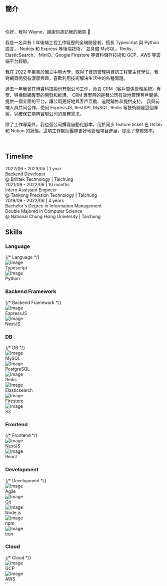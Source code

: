 ## 簡介

<br />
<div style={{textIndent: "2em"}}>

你好，我叫 Wayne，謝謝你造訪我的網頁 👋

我是一名具有 1 年後端工程工作經歷的全端開發者，擅長 Typescript 與 Python 語言， Nodejs 和 Express 等後端技術，
並具備 MySQL、Redis、ElasticSearch、 MinIO、Google Firestore 等資料儲存技術和 GCP、AWS 等雲端平台經驗。

我在 2022 年畢業於國立中興大學，取得了資訊管理與資訊工程雙主修學位，我對網頁開發有濃厚興趣，喜歡利用技術解決生活中的各種問題。

過去一年我曾在博睿科技股份有限公司工作，負責 CRM（客戶關係管理系統）專案、與機聯網專案的開發和維護，
CRM 專案目的是替公司有效地管理客戶關係，提供一個全面的平台，讓公司更好地與客戶互動、追蹤銷售和提供支持。
我與前端人員共同合作，使用 ExpressJS, RestAPI, MySQL, Redis 等技術開發這個專案，以確保它能夠實現公司的業務需求。

除了工作專案外，我也替公司撰寫自動化腳本，用於同步 feature ticket 在 Gitlab 和 Notion 的狀態。這項工作幫助團隊更好地管理項目進展，提高了整體效率。

</div>
<br/>
<style>
  {`
    .body {
      font-family: Arial, sans-serif;
    }
    .timeline {
      position: relative;
      max-width: 800px;
      margin: 0 auto;

      padding-left: 32px; /* Adjust the width of the line as needed */
      border-left: 2px solid #007BFF;
    }
    .entry {
      margin: 10px 0; /* Reduced margin */
      padding: 20px 0 20px 30px;
      position: relative;
    }

    .title {
      font-weight: bold;
      font-size: 20px;
    }
    .time {
      font-weight: bold;
      color: #007BFF;
    }
  `}
</style>

## Timeline

<div class="timeline">
  <div class="entry">
    <div class="time">2022/06 - 2023/05 | 1 year</div>
    <div class="title">Backend Developer</div>
    <div class="what">@ Brilltek Technology | Taichung</div>
  </div>
  <div class="entry">
    <div class="time">2021/09 - 2022/06 | 10 months</div>
    <div class="title">Intern Assistant Engineer</div>
    <div class="what">@ Tankong Precision Technology | Taichung</div>
  </div>
  <div class="entry">
    <div class="time">2019/09 - 2022/06 | 4 years</div>
    <div class="title"> Bachelor's Degree in Information Management <br /> Double Majored in Computer Science</div>
    <div class="what">
      @ National Chung Hsing University | Taichung
    </div>
  </div>
</div>


<style>
  {`
    .skillCategory {
      display: grid;
      grid-template-columns: repeat(auto-fill, minmax(125px, 1fr));
      gap: 5px;
    }

    .skill {
      display: flex;
      gap: 8px;
      margin-top: 10px;
    }

    .skill img {
      width: 30px;
      height: 30px;
      margin-bottom: 1px;
    }

    .skill div {
      margin-top: 5px;
    }
  `}
</style>

## Skills

### Language

<div className="skillCategory">
  {/* Language */}
  <div className="skill">
    <img src="/assets/skill-icon-typescript.jpg" alt="Image" />
    <div>Typescript</div>
  </div>
  <div className="skill">
    <img src="/assets/skill-icon-python.jpg" alt="Image" />
    <div>Python</div>
  </div>
</div>

### Backend Framework

<div className="skillCategory">
  {/* Backend Framework */}
  <div className="skill">
    <img src="/assets/skill-icon-expressjs.jpg" alt="Image" />
    <div>ExpressJS</div>
  </div>
  <div className="skill">
    <img src="/assets/skill-icon-nextjs.jpg" alt="Image" />
    <div>NextJS</div>
  </div>
</div>

### DB

<div className="skillCategory">
  {/* DB */}
  <div className="skill">
    <img src="/assets/skill-icon-mysql.jpg" alt="Image" />
    <div>MySQL</div>
  </div>
  <div className="skill">
    <img src="/assets/skill-icon-postgresql.jpg" alt="Image" />
    <div>PostgreSQL</div>
  </div>
  <div className="skill">
    <img src="/assets/skill-icon-redis.jpg" alt="Image" />
    <div>Redis</div>
  </div>
  <div className="skill">
    <img src="/assets/skill-icon-elasticsearch.jpg" alt="Image" />
    <div>Elasticsearch</div>
  </div>
  <div className="skill">
    <img src="/assets/skill-icon-firestore.jpg" alt="Image" />
    <div>Firestore</div>
  </div>
  <div className="skill">
    <img src="/assets/skill-icon-s3.jpg" alt="Image" />
    <div>S3</div>
  </div>
</div>

### Frontend

<div className="skillCategory">
  {/* Frontend */}
  <div className="skill">
    <img src="/assets/skill-icon-nextjs.jpg" alt="Image" />
    <div>NextJS</div>
  </div>
  <div className="skill">
    <img src="/assets/skill-icon-react.jpg" alt="Image" />
    <div>React</div>
  </div>
</div>

### Development

<div className="skillCategory">
  {/* Development */}
  <div className="skill">
    <img src="/assets/skill-icon-agiledevelopment.jpg" alt="Image" />
    <div>Agile</div>
  </div>
  <div className="skill">
    <img src="/assets/skill-icon-git.jpg" alt="Image" />
    <div>Git</div>
  </div>
  <div className="skill">
    <img src="/assets/skill-icon-nodejs.jpg" alt="Image" />
    <div>Node.js</div>
  </div>
  <div className="skill">
    <img src="/assets/skill-icon-npm.jpg" alt="Image" />
    <div>npm</div>
  </div>
    <div className="skill">
    <img src="/assets/skill-icon-bun.jpg" alt="Image" />
    <div>bun</div>
  </div>
</div>

### Cloud

<div className="skillCategory">
  {/* Cloud */}
  <div className="skill">
    <img src="/assets/skill-icon-gcp.jpg" alt="Image" />
    <div>GCP</div>
  </div>
  <div className="skill">
    <img src="/assets/skill-icon-aws.jpg" alt="Image" />
    <div>AWS</div>
  </div>
</div>
